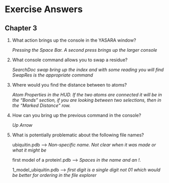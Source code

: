 # Exercise Answers

## Chapter 3 {#threekey}

  1. What action brings up the console in the YASARA window?
  
      *Pressing the Space Bar. A second press brings up the larger console*
  
  2. What console command allows you to swap a residue?
  
      *SearchDoc swap bring up the index and with some reading you will find SwapRes is the appropriate command*
        
  3. Where would you find the distance between to atoms?
  
      *Atom Properties in the HUD. If the two atoms are connected it will be in the "Bonds" section, if you are looking between two selections, then in the "Marked Distance" row.*
  
  4. How can you bring up the previous command in the console?
  
      *Up Arrow*
  
  5. What is potentially problematic about the following file names?
  
      ubiquitin.pdb --> *Non-specific name. Not clear when it was made or what it might be*
      
      first model of a protein!.pdb --> *Spaces in the name and an !.*
      
      1_model_ubiquitin.pdb --> *first digit is a single digit not 01 which would be better for ordering in the file explorer*

